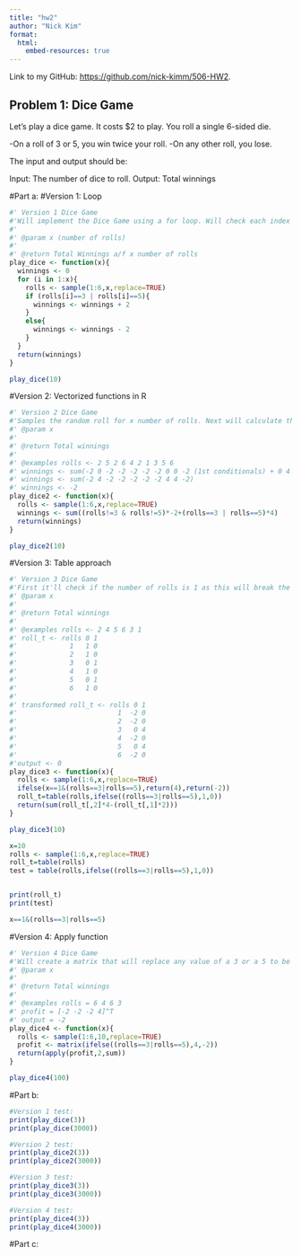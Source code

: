 ```yaml
---
title: "hw2"
author: "Nick Kim"
format:
  html:
    embed-resources: true
---
```


Link to my GitHub: <https://github.com/nick-kimm/506-HW2>.

## Problem 1: Dice Game

Let’s play a dice game. It costs $2 to play. You roll a single 6-sided die.

-On a roll of 3 or 5, you win twice your roll.
-On any other roll, you lose.

The input and output should be:

Input: The number of dice to roll.
Output: Total winnings

#Part a:
#Version 1: Loop
```r
#' Version 1 Dice Game
#'Will implement the Dice Game using a for loop. Will check each index in the simulated rolls and will check if that number if either a 3 or a 5. If it is then it'll increase the total winnings by 2 as that is the next profit from that roll. If it neither then it'll subtract 2 from the winnings as that is the cost of this situation. 
#'
#' @param x (number of rolls)
#'
#' @return Total Winnings a/f x number of rolls
play_dice <- function(x){
  winnings <- 0
  for (i in 1:x){
    rolls <- sample(1:6,x,replace=TRUE)
    if (rolls[i]==3 | rolls[i]==5){
      winnings <- winnings + 2
    }
    else{
      winnings <- winnings - 2
    }
  }
  return(winnings)
}

play_dice(10)
```

#Version 2: Vectorized functions in R
```r
#' Version 2 Dice Game
#'Samples the random roll for x number of rolls. Next will calculate the winnings by checking if the roll isn't a 3 or a 5 and then multiplying it by -2 as you'll lose that much in this game. Then it'll add it to the rolls that are 3 or a 5 by 4 as you would double the amount you put in ($2). Finally sum over this whole vector to get your total winnings after x rolls
#' @param x 
#'
#' @return Total winnings 
#'
#' @examples rolls <- 2 5 2 6 4 2 1 3 5 6
#' winnings <- sum(-2 0 -2 -2 -2 -2 -2 0 0 -2 (1st conditionals) + 0 4 0 0 0 0 0 4 4 0 (2nd conditional))
#' winnings <- sum(-2 4 -2 -2 -2 -2 -2 4 4 -2)
#' winnings <- -2 
play_dice2 <- function(x){
  rolls <- sample(1:6,x,replace=TRUE)
  winnings <- sum((rolls!=3 & rolls!=5)*-2+(rolls==3 | rolls==5)*4)
  return(winnings)
}

play_dice2(10)
```

#Version 3: Table approach
```r
#' Version 3 Dice Game
#'First it'll check if the number of rolls is 1 as this will break the indexing solution I have for the table. If it is the case x=1 then it'll check if the roll is either a 3 or a 5 and return 4 if that's true, -2 otherwise. In the case x>1 then it'll create a new column that will strictly count the number of times 3 or a 5 were rolled. Then we will sum the values in the first column and multiply that by 2 and subtract that value from the values in column 2 which we multiplied by 4 to get our total winnings.
#' @param x 
#'
#' @return Total winnings 
#'
#' @examples rolls <- 2 4 5 6 3 1
#' roll_t <- rolls 0 1
#'             1   1 0
#'             2   1 0
#'             3   0 1
#'             4   1 0
#'             5   0 1
#'             6   1 0
#' 
#' transformed roll_t <- rolls 0 1
#'                         1  -2 0
#'                         2  -2 0
#'                         3   0 4
#'                         4  -2 0
#'                         5   0 4
#'                         6  -2 0
#'output <- 0
play_dice3 <- function(x){
  rolls <- sample(1:6,x,replace=TRUE)
  ifelse(x==1&(rolls==3|rolls==5),return(4),return(-2))
  roll_t=table(rolls,ifelse((rolls==3|rolls==5),1,0))
  return(sum(roll_t[,2]*4-(roll_t[,1]*2)))
}

play_dice3(10)
```

```r
x=10
rolls <- sample(1:6,x,replace=TRUE)
roll_t=table(rolls)
test = table(rolls,ifelse((rolls==3|rolls==5),1,0))


print(roll_t)
print(test)
```
```r
x==1&(rolls==3|rolls==5)
```

#Version 4: Apply function
```r
#' Version 4 Dice Game
#'Will create a matrix that will replace any value of a 3 or a 5 to be 4 and anything else to -2 as that would be how much you would profit or loose in playing this game. Then we'll use the apply function to sum over all these values down the column to get our total winnings.
#' @param x 
#'
#' @return Total winnings
#'
#' @examples rolls = 6 4 6 3 
#' profit = [-2 -2 -2 4]^T
#' output = -2
play_dice4 <- function(x){
  rolls <- sample(1:6,10,replace=TRUE)
  profit <- matrix(ifelse((rolls==3|rolls==5),4,-2))
  return(apply(profit,2,sum))
}

play_dice4(100)
```

#Part b: 

```r
#Version 1 test:
print(play_dice(3))
print(play_dice(3000))

#Version 2 test:
print(play_dice2(3))
print(play_dice2(3000))

#Version 3 test:
print(play_dice3(3))
print(play_dice3(3000))

#Version 4 test:
print(play_dice4(3))
print(play_dice4(3000))
```
#Part c:
```r

```
